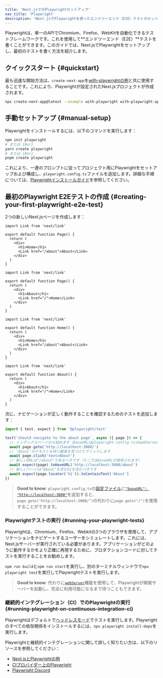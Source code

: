 ```yaml
---
title: 'Next.jsでのPlaywrightセットアップ'
nav_title: 'Playwright'
description: 'Next.jsでPlaywrightを使ったエンドツーエンド（E2E）テストのセットアップ方法を学びます'
---
```


Playwrightは、単一のAPIでChromium、Firefox、WebKitを自動化できるテストフレームワークです。これを使用して**エンドツーエンド（E2E）**テストを書くことができます。このガイドでは、Next.jsでPlaywrightをセットアップし、最初のテストを書く方法を紹介します。

## クイックスタート {#quickstart}

最も迅速な開始方法は、`create-next-app`を[with-playwrightの例](https://github.com/vercel/next.js/tree/canary/examples/with-playwright)と共に使用することです。これにより、Playwrightが設定されたNext.jsプロジェクトが作成されます。

```bash title="ターミナル"
npx create-next-app@latest --example with-playwright with-playwright-app
```

## 手動セットアップ {#manual-setup}

Playwrightをインストールするには、以下のコマンドを実行します：

```bash title="ターミナル"
npm init playwright
# または {#or}
yarn create playwright
# または {#or}
pnpm create playwright
```

これにより、一連のプロンプトに従ってプロジェクト用にPlaywrightをセットアップおよび構成し、`playwright.config.ts`ファイルを追加します。詳細な手順については、[Playwrightインストールガイド](https://playwright.dev/docs/intro#installation)を参照してください。

## 最初のPlaywright E2Eテストの作成 {#creating-your-first-playwright-e2e-test}

2つの新しいNext.jsページを作成します：

<AppOnly>

```tsx title="app/page.tsx"
import Link from 'next/link'

export default function Page() {
  return (
    <div>
      <h1>Home</h1>
      <Link href="/about">About</Link>
    </div>
  )
}
```

```tsx title="app/about/page.tsx"
import Link from 'next/link'

export default function Page() {
  return (
    <div>
      <h1>About</h1>
      <Link href="/">Home</Link>
    </div>
  )
}
```

</AppOnly>

<PagesOnly>

```tsx title="pages/index.ts"
import Link from 'next/link'

export default function Home() {
  return (
    <div>
      <h1>Home</h1>
      <Link href="/about">About</Link>
    </div>
  )
}
```

```tsx title="pages/about.ts"
import Link from 'next/link'

export default function About() {
  return (
    <div>
      <h1>About</h1>
      <Link href="/">Home</Link>
    </div>
  )
}
```

</PagesOnly>

次に、ナビゲーションが正しく動作することを確認するためのテストを追加します：

```ts title="tests/example.spec.ts"
import { test, expect } from '@playwright/test'

test('should navigate to the about page', async ({ page }) => {
  // インデックスページから始めます（baseURLはplaywright.config.tsのwebServerを通して設定されます）
  await page.goto('http://localhost:3000/')
  // 'About'のテキストを持つ要素を見つけてクリックします
  await page.click('text=About')
  // 新しいURLは"/about"であるべきです（そこではbaseURLが使用されます）
  await expect(page).toHaveURL('http://localhost:3000/about')
  // 新しいページは"About"を含むh1を含むべきです
  await expect(page.locator('h1')).toContainText('About')
})
```

> **Good to know**: `playwright.config.ts`の[設定ファイル](https://playwright.dev/docs/test-configuration)に[`"baseURL": "http://localhost:3000"`](https://playwright.dev/docs/api/class-testoptions#test-options-base-url)を追加すると、`page.goto("http://localhost:3000/")`の代わりに`page.goto("/")`を使用することができます。

### Playwrightテストの実行 {#running-your-playwright-tests}

Playwrightは、Chromium、Firefox、Webkitの3つのブラウザを使用して、アプリケーションをナビゲートするユーザーをシミュレートします。これには、Next.jsサーバーが実行されている必要があります。アプリケーションがどのように動作するかをより正確に再現するために、プロダクションコードに対してテストを実行することをお勧めします。

`npm run build`と`npm run start`を実行し、別のターミナルウィンドウで`npx playwright test`を実行してPlaywrightテストを実行します。

> **Good to know**: 代わりに[`webServer`](https://playwright.dev/docs/test-webserver/)機能を使用して、Playwrightが開発サーバーを起動し、完全に利用可能になるまで待つこともできます。

### 継続的インテグレーション（CI）でのPlaywrightの実行 {#running-playwright-on-continuous-integration-ci}

Playwrightはデフォルトで[ヘッドレスモード](https://playwright.dev/docs/ci#running-headed)でテストを実行します。Playwrightのすべての依存関係をインストールするには、`npx playwright install-deps`を実行します。

Playwrightと継続的インテグレーションに関して詳しく知りたい方は、以下のリソースを参照してください：

- [Next.jsとPlaywrightの例](https://github.com/vercel/next.js/tree/canary/examples/with-playwright)
- [CIプロバイダー上のPlaywright](https://playwright.dev/docs/ci)
- [Playwright Discord](https://discord.com/invite/playwright-807756831384403968)

